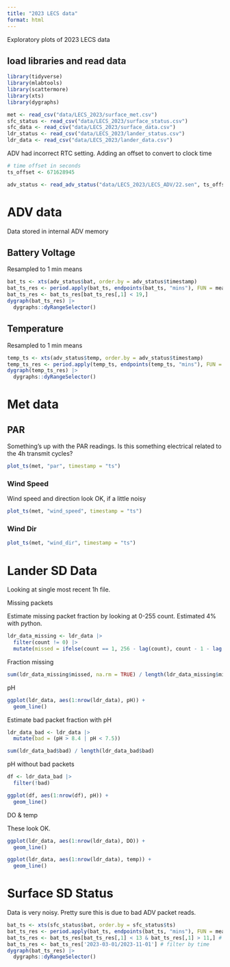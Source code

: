 ```yaml
---
title: "2023 LECS data"
format: html
---
```


Exploratory plots of 2023 LECS data

## load libraries and read data

```r
library(tidyverse)
library(mlabtools)
library(scattermore)
library(xts)
library(dygraphs)

met <- read_csv("data/LECS_2023/surface_met.csv")
sfc_status <- read_csv("data/LECS_2023/surface_status.csv")
sfc_data <- read_csv("data/LECS_2023/surface_data.csv")
ldr_status <- read_csv("data/LECS_2023/lander_status.csv")
ldr_data <- read_csv("data/LECS_2023/lander_data.csv")
```

ADV had incorrect RTC setting. Adding an offset to convert to clock time

```r
# time offset in seconds
ts_offset <- 671628945

adv_status <- read_adv_status("data/LECS_2023/LECS_ADV/22.sen", ts_offset)
```

# ADV data

Data stored in internal ADV memory

## Battery Voltage

Resampled to 1 min means

```r
bat_ts <- xts(adv_status$bat, order.by = adv_status$timestamp)
bat_ts_res <- period.apply(bat_ts, endpoints(bat_ts, "mins"), FUN = mean)
bat_ts_res <- bat_ts_res[bat_ts_res[,1] < 19,]
dygraph(bat_ts_res) |> 
  dygraphs::dyRangeSelector()
```

## Temperature

Resampled to 1 min means

```r
temp_ts <- xts(adv_status$temp, order.by = adv_status$timestamp)
temp_ts_res <- period.apply(temp_ts, endpoints(temp_ts, "mins"), FUN = mean)
dygraph(temp_ts_res) |> 
  dygraphs::dyRangeSelector()
```


# Met data

## PAR

Something's up with the PAR readings. Is this something electrical related to the 4h transmit cycles?

```r
plot_ts(met, "par", timestamp = "ts")
```

### Wind Speed

Wind speed and direction look OK, if a little noisy

```r
plot_ts(met, "wind_speed", timestamp = "ts")
```

### Wind Dir

```r
plot_ts(met, "wind_dir", timestamp = "ts")
```

# Lander SD Data

Looking at single most recent 1h file.

Missing packets

Estimate missing packet fraction by looking at 0-255 count. Estimated 4% with python.

```r
ldr_data_missing <- ldr_data |> 
  filter(count != 0) |> 
  mutate(missed = ifelse(count == 1, 256 - lag(count), count - 1 - lag(count)))
```

Fraction missing

```r
sum(ldr_data_missing$missed, na.rm = TRUE) / length(ldr_data_missing$missed)
```

pH

```r
ggplot(ldr_data, aes(1:nrow(ldr_data), pH)) +
  geom_line()
```

Estimate bad packet fraction with pH

```r
ldr_data_bad <- ldr_data |> 
  mutate(bad = (pH > 8.4 | pH < 7.5))

sum(ldr_data_bad$bad) / length(ldr_data_bad$bad)
```

pH without bad packets

```r
df <- ldr_data_bad |> 
  filter(!bad)

ggplot(df, aes(1:nrow(df), pH)) +
  geom_line()
```

DO & temp

These look OK.

```r
ggplot(ldr_data, aes(1:nrow(ldr_data), DO)) +
  geom_line()
```

```r
ggplot(ldr_data, aes(1:nrow(ldr_data), temp)) +
  geom_line()
```

# Surface SD Status

Data is very noisy. Pretty sure this is due to bad ADV packet reads. 

```r
bat_ts <- xts(sfc_status$bat, order.by = sfc_status$ts)
bat_ts_res <- period.apply(bat_ts, endpoints(bat_ts, "mins"), FUN = mean)
bat_ts_res <- bat_ts_res[bat_ts_res[,1] < 13 & bat_ts_res[,1] > 11,] # filter by voltage
bat_ts_res <- bat_ts_res['2023-03-01/2023-11-01'] # filter by time
dygraph(bat_ts_res) |> 
  dygraphs::dyRangeSelector()
```

